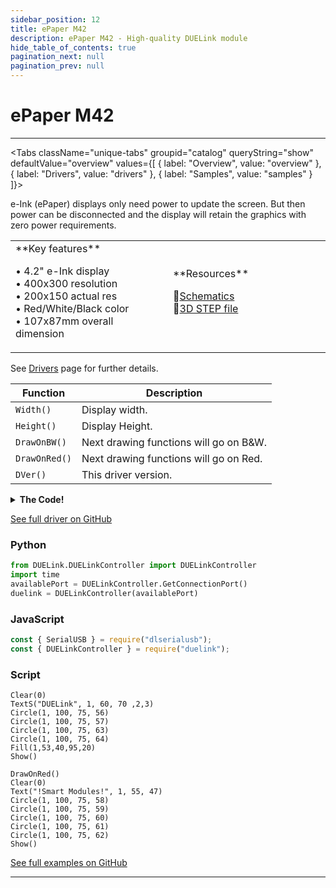 ```yaml
---
sidebar_position: 12
title: ePaper M42
description: ePaper M42 - High-quality DUELink module
hide_table_of_contents: true
pagination_next: null
pagination_prev: null
---
```



# ePaper M42

<ImageSection 
  product="depaperm42-a"
  tagline="4.2"
/>

---

<Tabs className="unique-tabs" groupid="catalog" queryString="show" defaultValue="overview"
  values={[
    {
        label: "Overview",
        value: "overview"
    },
    {
        label: "Drivers",
        value: "drivers"
    },
    {
        label: "Samples",
        value: "samples"
    }
]}>

<TabItem value="overview">

e-Ink (ePaper) displays only need power to update the screen. But then power can be disconnected and the display will retain the graphics with zero power requirements.

<table><td width='50%'>
**Key features**

• 4.2" e-Ink display<br/>
• 400x300 resolution<br/>
• 200x150 actual res<br/>
• Red/White/Black color<br/>
• 107x87mm overall dimension<br/>

</td><td width='50%'>
**Resources**
 
📄<a href="/sch/gdl-depaperm42-a.pdf">Schematics</a><br/>
🔩<a href="/3d/gdl-depaperm42-a.step">3D STEP file</a><br/>
</td></table>

</TabItem>

<TabItem value="drivers">

See [Drivers](/docs/engine/drivers) page for further details.

| Function | Description |
|----------|-------------|
| `Width()` | Display width. |
| `Height()` | Display Height. |
| `DrawOnBW()` | Next drawing functions will go on B&W. |
| `DrawOnRed()` | Next drawing functions will go on Red. |
| `DVer()` | This driver version. |
<details>
<summary><strong>The Code!</strong></summary>

**ePaper M42 Driver**

```batch
##### ePaper M42 Driver #####

fn DVer()
    return 1.0
fend

Alias(select=1, reg=3, busy=4, rst=2)

_s = 1
_r = 3
_b = 4

fn DCmd(c, b1)
    DWrite(select, 0)#select
    DWrite(reg, 0)#cmd
    SpiWr(c)
    DWrite(reg, 1)#data
    for i in Range(0,Len(b1))
        SpiWr(b1[i])
    next
    DWrite(select, 1)#deselect
fend
 
fn WaitIdle()
    while DRead(busy,0)
        Wait(100)
 
    wend
fend
 
fn DrawOnRed() 
    DCmd(0x26, [])
fend
 
fn DrawOnBW() 
    DCmd(0x24, [])
fend

fn SetDrawW(x,y,a,b)
    DCmd(0x44, [(x >> 3) & 0xFF, (a >> 3) & 0xFF])
    DCmd(0x45, [y & 0xFF, (y >> 8) & 0xFF, (b)  & 0xFF, ((b) >> 8)  & 0xFF])
fend

fn SetCursor(x,y)
    DCmd(0x4E, [(x >> 3) & 0xFF])
    DCmd(0x4F, [y & 0xFF, (y >> 8) & 0xFF])
 
    WaitIdle()
fend

fn Width()
    return 200
fend

fn Height()
    return 150
fend
 
fn Init() 
    SpiCfg(0, 8000)  
 
    DWrite(rst,0)
    Wait(10)
    DWrite(rst,1)
    Wait(200) 
    
    GfxCfg(6, {0, select, reg, busy}, Width(),Height(),2)

    DCmd(0x74, [0x54])
    DCmd(0x7E, [0x3B])
    DCmd(0x2B, [0x04, 0x63]) # Reduce glitch under ACVCOM 
    DCmd(0x0C, [0x84, 0x8c, 0x85, 0x3F]) # Soft start setting
    DCmd(0x01, [0x2B, 0x01, 0x00]) # Driver Output control  Set MUX as 300
 
    DCmd(0x11, [0x03]) # Data Entry mode setting
    SetDrawW(0, 0, 400, 300)
    SetCursor(0,0)
 
    DCmd(0x3C, [0x01])
    DCmd(0x18, [0x80])
    DCmd(0x22, [0xB1])
    DCmd(0x20, [])
 
    WaitIdle()
    DrawOnBW()
fend

Init()

##############################

```

</details>

[See full driver on GitHub](https://github.com/ghi-electronics/duelink-website/tree/main/static/code/drivers)

</TabItem>

<TabItem value="samples">

### Python

```python
from DUELink.DUELinkController import DUELinkController
import time
availablePort = DUELinkController.GetConnectionPort()
duelink = DUELinkController(availablePort)
```

### JavaScript

```javascript
const { SerialUSB } = require("dlserialusb");
const { DUELinkController } = require("duelink");
```

### Script

```batch
Clear(0)
TextS("DUELink", 1, 60, 70 ,2,3)
Circle(1, 100, 75, 56)
Circle(1, 100, 75, 57)
Circle(1, 100, 75, 63)
Circle(1, 100, 75, 64)
Fill(1,53,40,95,20)
Show()

DrawOnRed() 
Clear(0)
Text("!Smart Modules!", 1, 55, 47)
Circle(1, 100, 75, 58)
Circle(1, 100, 75, 59)
Circle(1, 100, 75, 60)
Circle(1, 100, 75, 61)
Circle(1, 100, 75, 62)
Show()

```

[See full examples on GitHub](https://github.com/ghi-electronics/duelink-website/tree/main/static/code/samples)

</TabItem>

</Tabs>

---

<OrderSection
    product="DUELink ePaper M42"
    partnumber="GDL-DEPAPERM42-A"
    price="$0.00"
/>
